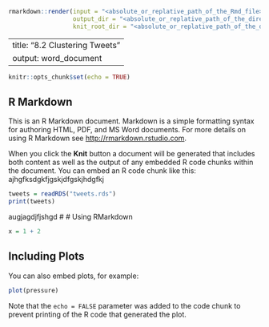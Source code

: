```r
rmarkdown::render(input = "<absolute_or_replative_path_of_the_Rmd_file>",
                  output_dir = "<absolute_or_replative_path_of_the_directory_where_final_results_are_desired>",
                  knit_root_dir = "<absolute_or_replative_path_of_the_directory_what_will_be_working_directory_during_rendering>")
```


---
title: "8.2 Clustering Tweets"
output: word_document
---

```r
knitr::opts_chunk$set(echo = TRUE)
```

## R Markdown

This is an R Markdown document. Markdown is a simple formatting syntax for authoring HTML, PDF, and MS Word documents. For more details on using R Markdown see <http://rmarkdown.rstudio.com>.

When you click the **Knit** button a document will be generated that includes both content as well as the output of any embedded R code chunks within the document. You can embed an R code chunk like this:
ajhgfksdgkfjgskjdfgskjhdgfkj

```r
tweets = readRDS("tweets.rds")
print(tweets)
```


augjagdjfjshgd
# # Using RMarkdown
```r
x = 1 + 2

```




## Including Plots

You can also embed plots, for example:

```r
plot(pressure)
```

Note that the `echo = FALSE` parameter was added to the code chunk to prevent printing of the R code that generated the plot.
